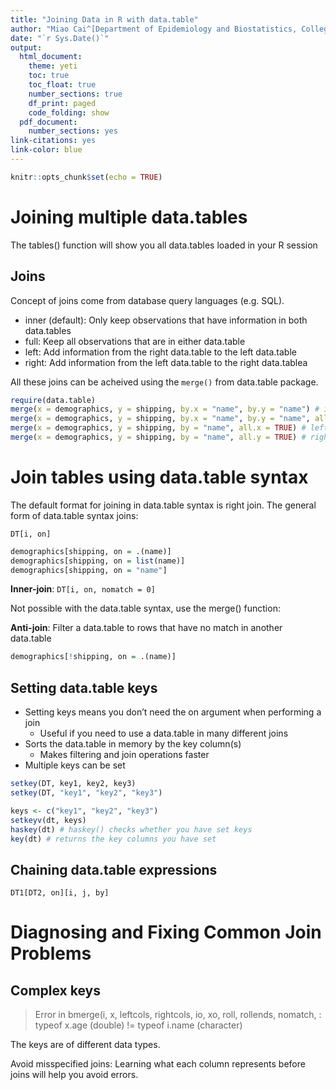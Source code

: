 ```yaml
---
title: "Joining Data in R with data.table"
author: "Miao Cai^[Department of Epidemiology and Biostatistics, College for Public Health and Social Justice, Saint Louis University. Email: [miao.cai@slu.edu](miao.cai@slu.edu)]"
date: "`r Sys.Date()`"
output:
  html_document:
    theme: yeti
    toc: true
    toc_float: true
    number_sections: true
    df_print: paged
    code_folding: show
  pdf_document:
    number_sections: yes
link-citations: yes
link-color: blue
---
```


```r
knitr::opts_chunk$set(echo = TRUE)
```

# Joining multiple data.tables

The tables() function will show you all data.tables loaded in your R session

## Joins

Concept of joins come from database query languages (e.g. SQL).

- inner (default): Only keep observations that have information in both data.tables
- full: Keep all observations that are in either data.table
- left: Add information from the right data.table to the left data.table
- right: Add information from the left data.table to the right data.tablea

All these joins can be acheived using the `merge()` from data.table package.

```r
require(data.table)
merge(x = demographics, y = shipping, by.x = "name", by.y = "name") # inner join
merge(x = demographics, y = shipping, by.x = "name", by.y = "name", all = TRUE) # full join
merge(x = demographics, y = shipping, by = "name", all.x = TRUE) # left join
merge(x = demographics, y = shipping, by = "name", all.y = TRUE) # right join
```

# Join tables using data.table syntax

The default format for joining in data.table syntax is right join. The general form of data.table syntax joins:

`DT[i, on]`

```r
demographics[shipping, on = .(name)]
demographics[shipping, on = list(name)]
demographics[shipping, on = "name"]
```

**Inner-join**: `DT[i, on, nomatch = 0]`

Not possible with the data.table syntax, use the merge() function:

**Anti-join**: Filter a data.table to rows that have no match in another data.table

```r
demographics[!shipping, on = .(name)]
```

## Setting data.table keys

- Setting keys means you don't need the on argument when performing a join
  - Useful if you need to use a data.table in many different joins
- Sorts the data.table in memory by the key column(s)
  - Makes filtering and join operations faster
- Multiple keys can be set

```r
setkey(DT, key1, key2, key3)
setkey(DT, "key1", "key2", "key3")

keys <- c("key1", "key2", "key3")
setkeyv(dt, keys)
haskey(dt) # haskey() checks whether you have set keys
key(dt) # returns the key columns you have set
```

## Chaining data.table expressions

`DT1[DT2, on][i, j, by]`


# Diagnosing and Fixing Common Join Problems

## Complex keys

> Error in bmerge(i, x, leftcols, rightcols, io, xo, roll, rollends, 
> nomatch,  : 
>  typeof x.age (double) != typeof i.name (character)

The keys are of different data types.

Avoid misspecified joins: Learning what each column represents before joins will help you avoid errors.




































